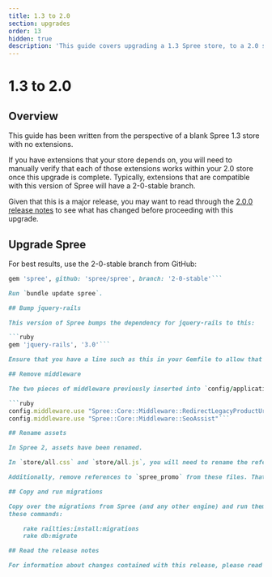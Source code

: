 ```yaml
---
title: 1.3 to 2.0
section: upgrades
order: 13
hidden: true
description: 'This guide covers upgrading a 1.3 Spree store, to a 2.0 store.'
---
```


# 1.3 to 2.0

## Overview

This guide has been written from the perspective of a blank Spree 1.3 store with no extensions.

If you have extensions that your store depends on, you will need to manually verify that each of those extensions works within your 2.0 store once this upgrade is complete. Typically, extensions that are compatible with this version of Spree will have a 2-0-stable branch.

Given that this is a major release, you may want to read through the [2.0.0 release notes](http://guides.spreecommerce.org/release_notes/spree_2_0_0.html) to see what has changed before proceeding with this upgrade.

## Upgrade Spree

For best results, use the 2-0-stable branch from GitHub:

```ruby
gem 'spree', github: 'spree/spree', branch: '2-0-stable'```

Run `bundle update spree`.

## Bump jquery-rails

This version of Spree bumps the dependency for jquery-rails to this:

```ruby
gem 'jquery-rails', '3.0'```

Ensure that you have a line such as this in your Gemfile to allow that dependency.

## Remove middleware

The two pieces of middleware previously inserted into `config/application.rb` have now been deprecated. Remove these two lines:

```ruby
config.middleware.use "Spree::Core::Middleware::RedirectLegacyProductUrl"
config.middleware.use "Spree::Core::Middleware::SeoAssist"```

## Rename assets

In Spree 2, assets have been renamed.

In `store/all.css` and `store/all.js`, you will need to rename the references from `spree_core` to `spree_frontend`. Similarly to this, in `admin/all.css` and `admin/all.js`, you will need to rename the references from `spree_core` to `spree_backend`.

Additionally, remove references to `spree_promo` from these files. That component of Spree has now been merged with the Core component.

## Copy and run migrations

Copy over the migrations from Spree (and any other engine) and run them using
these commands:

    rake railties:install:migrations
    rake db:migrate

## Read the release notes

For information about changes contained with this release, please read the [2.0.0 Release Notes](http://guides.spreecommerce.org/release_notes/spree_2_0_0.html).



